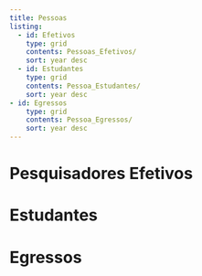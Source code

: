```yaml
---
title: Pessoas
listing:
  - id: Efetivos
    type: grid
    contents: Pessoas_Efetivos/
    sort: year desc
  - id: Estudantes
    type: grid
    contents: Pessoa_Estudantes/
    sort: year desc  
- id: Egressos
    type: grid
    contents: Pessoa_Egressos/
    sort: year desc  
---
```

    
# Pesquisadores Efetivos

::: {#Efetivos .line-page}
:::
# Estudantes
::: {#Estdantes .line-page}
:::
::: {#Efetivos .line-page}
:::
# Egressos
::: {#Egressos .line-page}
:::